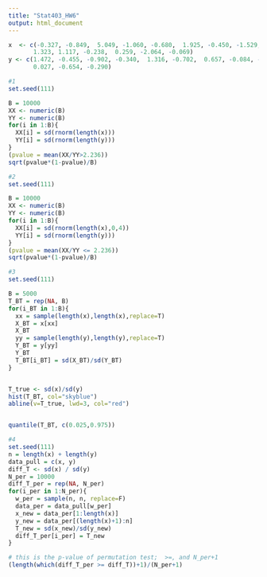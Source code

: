 ```yaml
---
title: "Stat403_HW6"
output: html_document
---
```


```r
x  <- c(-0.327, -0.849,  5.049, -1.060, -0.680,  1.925, -0.450, -1.529,  0.759,
       1.323, 1.117, -0.238,  0.259, -2.064, -0.069)
y <- c(1.472, -0.455, -0.902, -0.340,  1.316, -0.702,  0.657, -0.084, -0.190,
       0.027, -0.654, -0.290)
```

```r
#1
set.seed(111)

B = 10000
XX <- numeric(B)
YY <- numeric(B)
for(i in 1:B){
  XX[i] = sd(rnorm(length(x)))
  YY[i] = sd(rnorm(length(y)))
}
(pvalue = mean(XX/YY>2.236))
sqrt(pvalue*(1-pvalue)/B)
```

```r
#2
set.seed(111)

B = 10000
XX <- numeric(B)
YY <- numeric(B)
for(i in 1:B){
  XX[i] = sd(rnorm(length(x),0,4))
  YY[i] = sd(rnorm(length(y)))
}
(pvalue = mean(XX/YY <= 2.236))
sqrt(pvalue*(1-pvalue)/B)
```

```r
#3
set.seed(111)

B = 5000
T_BT = rep(NA, B)
for(i_BT in 1:B){
  xx = sample(length(x),length(x),replace=T)
  X_BT = x[xx]
  X_BT
  yy = sample(length(y),length(y),replace=T)
  Y_BT = y[yy]
  Y_BT
  T_BT[i_BT] = sd(X_BT)/sd(Y_BT)
}


T_true <- sd(x)/sd(y)
hist(T_BT, col="skyblue")
abline(v=T_true, lwd=3, col="red")


quantile(T_BT, c(0.025,0.975))
```

```r
#4
set.seed(111)
n = length(x) + length(y)
data_pull = c(x, y)
diff_T <- sd(x) / sd(y)
N_per = 10000
diff_T_per = rep(NA, N_per)
for(i_per in 1:N_per){
  w_per = sample(n, n, replace=F)
  data_per = data_pull[w_per]
  x_new = data_per[1:length(x)]
  y_new = data_per[(length(x)+1):n]
  T_new = sd(x_new)/sd(y_new)
  diff_T_per[i_per] = T_new
}

# this is the p-value of permutation test;  >=, and N_per+1
(length(which(diff_T_per >= diff_T))+1)/(N_per+1)
```